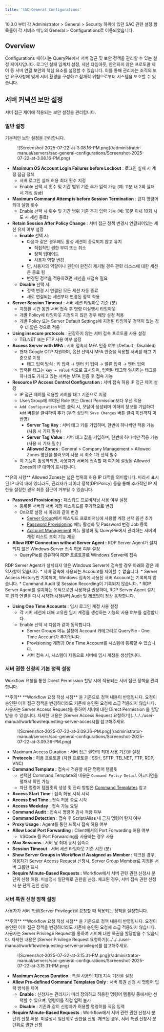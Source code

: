 ```yaml
---
title: 'SAC General Configurations'
---
```



<Callout type="info">
10.3.0 부터 각 Administrator &gt; General &gt; Security 하위에 있던 SAC 관련 설정 항목들이 각 서비스 메뉴의 General &gt; Configurations로 이동되었습니다.
</Callout>

## Overview

Configurations 페이지는 QueryPie에서 서버 접근 및 보안 정책을 관리할 수 있는 설정 페이지입니다. 로그인 실패 임계치 설정, 세션 타임아웃, 안전하지 않은 프로토콜 제어 등 서버 연결 보안의 핵심 요소를 설정할 수 있습니다. 이를 통해 관리자는 조직의 보안 요구사항에 맞게 서버 환경을 구성하고 잠재적 위협으로부터 시스템을 보호할 수 있습니다.

## 서버 커넥션 보안 설정

서버 접근 제어에 적용되는 보안 설정을 관리합니다.

### 일반 설정

기본적인 보안 설정을 관리합니다.

<figure data-layout="center" data-align="center">
![Screenshot-2025-07-22-at-3.08.16-PM.png](/administrator-manual/servers/sac-general-configurations/Screenshot-2025-07-22-at-3.08.16-PM.png)
</figure>

*  **Maximum OS Account Login Failures before Lockout** : 로그인 실패 시 계정 잠금 정책
    * 서버 로그인 실패 허용 최대 횟수 지정
    * Enable 선택 시 횟수 및 기간 범위 기준 추가 입력 가능 (예: 11분 내 2회 실패 시 계정 잠금)
*  **Maximum Command Attempts before Session Termination** : 금지 명령어 최대 실행 횟수
    * Enable 선택 시 횟수 및 기간 범위 기준 추가 입력 가능 (예: 10분 이내 10회 시도 시 세션 종료)
*  **Retain Session After Policy Change** : 서버 접근 정책 변경시 연결되어있는 세션 유지 여부 설정
    *  **Enable**  선택 시:
        * 다음과 같은 경우에도 활성 세션이 종료되지 않고 유지
            * 직접적인 권한 부여 또는 취소
            * 정책 업데이트
            * 사용자 역할 변경
        * 단, 사용자의 역할이나 권한이 완전히 제거될 경우 관련 리소스에 대한 세션은 종료 됨
        * 변경된 정책을 적용하려면 세션을 재접속 필요
    *  **Disable**  선택 시:
        * 정책 변경 시 연결된 모든 세션 자동 종료
        * 새로 연결되는 세션부터 변경된 정책 적용
*  **Server Session Timeout**  : 서버 세션 타임아웃 기준 (분)
    * 지정된 시간 동안 서버 접속 후 명령 미실행시 타임아웃
    * 개별 Policy에 타임아웃 지정되지 않은 경우 해당 설정 적용
    * 개별 Policy 또는 Server Default Settings에 지정된 타임아웃 정책이 있는 경우 더 짧은 것으로 적용
*  **Using insecure protocols** : 권장하지 않는 서버 접속 프로토콜 사용 설정
    * TELNET 또는 FTP 사용 여부 설정
*  **Access Server with MFA**  : 서버 접속시 MFA 인증 여부 (Default : Disabled)
    * 현재 Google OTP 지원하며, 옵션 선택시 MFA 인증을 적용할 서버를 태그 기준으로 지정
        * 태그 입력 방식 : 키 입력 → 엔터 키 입력 → 밸류 입력 → 엔터 입력
    * 입력된 태그는 `key = value` 식으로 표시되며, 입력된 태그와 일치하는 태그를 하나라도 가지고 있는 서버는 MFA 인증 후 접속 가능
*  **Resource IP Access Control Configuration :** 서버 접속 허용 IP 접근 제어 설정
    * IP 접근 제어를 적용할 서버를 태그 기준으로 지정
    * User/Group에 부여된 Role 또는 Direct Permission보다 우선 적용
    * `Add Configuration` 버튼 클릭 시, 모달이 생성되며 이하의 정보를 기입하여 `Add` 버튼을 클릭하여 추가 (우측 상단의 `Save Changes` 버튼 클릭 이전까지 미반영)
        *  **Server Tag Key**  : 서버 태그 키를 기입하며, 한번에 하나씩만 적용 가능 (사용 시 기재 필수)
        *  **Server Tag Value**  : 서버 태그 값을 기입하며, 한번에 하나씩만 적용 가능(사용 시 기재 필수)
        *  **Allowed Zones**  : General &gt; Company Management &gt; Allowed Zones 명단을 불러오며 사용 시 최소 1개 선택 필수
    * 이 기능이 활성화되면, 사용자가 서버에 접속할 때 여기에 설정된 Allowed Zones의 IP 대역이 표시됩니다.

<Callout type="info">
**유의 사항**
Allowed Zones는 넓은 범위의 허용 IP 대역을 의미합니다. 따라서 표시된 IP 대역 내에 있더라도, 관리자가 데이터 정책(DP/Policy) 등을 통해 추가적인 IP 제한을 설정한 경우 최종 접근이 거부될 수 있습니다.
</Callout>

*  **Password Provisioning :** 패스워드 프로비저닝 사용 여부 설정
    * 등록된 서버의 서버 계정 패스워드를 주기적으로 변경
    * On으로 설정 시 아래와 같이 변경
        * [Server Group](https://chequer.atlassian.net/wiki/spaces/QM/pages/544380846#3.-Accounts-%EB%93%B1%EB%A1%9D%ED%95%98%EA%B8%B0)에서 패스워드 프로비저닝에 사용할 계정 선택 옵션 추가
        * [Password Provisioning](../server-account-management/password-provisioning) 메뉴 활성화 및 Password 변경 Job 등록
        * [Account Management](../server-account-management/account-management) 메뉴 활성화 및 QueryPie에서 관리하는 서버의 계정 리스트 조회 기능 제공
*  **Allow RDP Connection without Server Agent :**  RDP Server Agent가 설치되지 않은 Windows Server 접속 허용 여부 설정
    * QueryPie를 경유하여 RDP 프로토콜로 Windows Server에 접속

<Callout type="important">
RDP Server Agent가 설치되지 않은 Windows Server에 접속할 경우 아래와 같은 제약사항이 있습니다.
* 서버 접속에 사용되는 Account를 제어할 수 없습니다.
* Server Access History만 기록되며, Windows 접속에 사용된 서버 Account는 기록되지 않습니다.
* Command Audit 및 Session Recording이 기록되지 않습니다.
* RDP Server Agent를 설치하는 목적으로만 사용하길 권장하며, RDP Server Agent 설치 후 원격 연결을 다시 시작한 시점부터 Audit 및 레코딩이 정상 동작합니다.
</Callout>

*  **Using One Time Accounts**  : 임시 로그인 계정 사용 설정
    * 각 서버 세션에 대해 고유한 임시 계정을 생성하는 기능의 사용 여부를 설정합니다.
    * Enable 선택 시 다음과 같이 동작합니다.
        * Server Groups 메뉴 설정에 Account 카테고리로 QueryPie - One Time Account가 추가됩니다.
        * Provisioning 계정과 One Time Account를 시스템에 등록할 수 있습니다.
        * 서버 접속 시, 시스템이 자동으로 서버에 임시 계정을 생성합니다.

### 서버 권한 신청의 기본 정책 설정

Workflow 요청을 통한 Direct Permission 할당 시에 적용되는 서버 접근 정책을 관리합니다.

<Callout type="important">
**주의**
**Workflow 요청 작성 시점** 을 기준으로 정책 내용이 반영됩니다. 요청이 승인된 이후 접근 정책을 변경하더라도 기존에 승인된 요청에 소급 적용되지 않습니다.
</Callout>

<Callout type="info">
사용자는 Server Access Request를 통하여 서버에 대한 Direct Permission 을 할당받을 수 있습니다. 자세한 내용은 [Server Access Request 요청하기](../../../user-manual/workflow/requesting-server-access)를 참고해주세요.
</Callout>

<figure data-layout="center" data-align="center">
![Screenshot-2025-07-22-at-3.09.36-PM.png](/administrator-manual/servers/sac-general-configurations/Screenshot-2025-07-22-at-3.09.36-PM.png)
</figure>

* Maximum Access Duration : 서버 접근 권한의 최대 사용 기간을 설정
*  **Protocols**  : 허용 프로토콜 (지원 프로토콜 : SSH, SFTP, TELNET, FTP, RDP, VNC)
*  **Command Template**  : 접속시 적용할 차단 명령어 템플릿
    * 선택한 Command Template의 내용은 `Command Policy Detail` 아코디언을 펼쳐서 확인 가능
    * 차단 명령어 템플릿의 생성 및 관리 방법은 [Command Templates](../server-access-control/command-templates) 참고
*  **Access Start Time**  : 접속 허용 시작 시각
*  **Access End Time**  : 접속 허용 종료 시각
*  **Access Weekday**  : 접속 가능 요일
*  **Command Audit**  : 접속시 명령어 감사 적용 여부
*  **Command Detection**  : 접속 후 Script/Alias 내 금지 명령어 탐지 여부
*  **Proxy Usage**  : Agent를 통한 프록시 접속 허용 여부
*  **Allow Local Port Forwarding**  : Client에서의 Port Forwarding 허용 여부
    * VSCode 등 Port Forwarding을 사용하는 경우 사용
*  **Max Sessions**  : 서버 당 최대 동시 접속수
*  **Session Timeout** : 서버 세션 타임아웃 기준 시간 (분)
*  **Show Server Groups in Workflow if Assigned as Member :**  체크된 경우, 이용자가 Server Access Request 신청시, Server Group Member로 지정된 서버 그룹만 표시
*  **Require Minute-Based Requests :** Workflow에서 서버 관련 권한 신청시 분 단위 신청 허용. 미설정시 일단위로 권한을 신청. 체크된 경우, 서버 접속 권한 신청시 분 단위 권한 신청

### 서버 특권 신청 정책 설정

사용자가 서버 특권(Server Privilege)을 요청할 때 적용되는 정책을 설정합니다.

<Callout type="important">
**주의**
**Workflow 요청 작성 시점** 을 기준으로 정책 내용이 반영됩니다. 요청이 승인된 이후 접근 정책을 변경하더라도 기존에 승인된 요청에 소급 적용되지 않습니다.
</Callout>

<Callout type="info">
사용자는 Server Privilege Request를 통하여 서버에 대한 특권을 할당받을 수 있습니다. 자세한 내용은 [Server Privilege Request 요청하기](../../../user-manual/workflow/requesting-server-privilege)를 참고해주세요.
</Callout>

<figure data-layout="center" data-align="center">
![Screenshot-2025-07-22-at-3.15.31-PM.png](/administrator-manual/servers/sac-general-configurations/Screenshot-2025-07-22-at-3.15.31-PM.png)
</figure>

*  **Maximum Access Duration** : 특권 사용의 최대 지속 기간을 설정
*  **Allow Pre-defined Command Templates Only** : 서버 특권 신청 시 명령어 입력 방식을 제어
    *  **Enable** : 신청자는 관리자가 미리 정의하고 허용한 명령어 템플릿 중에서만 선택할 수 있으며, 명령어를 직접 입력 불가
    *  **Disable** : 기존과 같이 신청자가 허용할 명령어를 직접 입력
*  **Require Minute-Based Requests** : Workflow에서 서버 관련 권한 신청시 분 단위 신청 허용. 미설정시 일단위로 권한을 신청. 체크된 경우, 서버 특권 신청시 분 단위로 권한 신청
